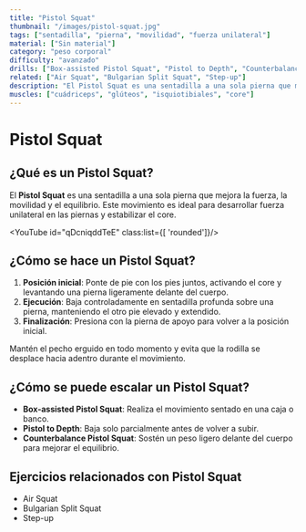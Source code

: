 ```yaml
---
title: "Pistol Squat"
thumbnail: "/images/pistol-squat.jpg"
tags: ["sentadilla", "pierna", "movilidad", "fuerza unilateral"]
material: ["Sin material"]
category: "peso corporal"
difficulty: "avanzado"
drills: ["Box-assisted Pistol Squat", "Pistol to Depth", "Counterbalance Pistol Squat"]
related: ["Air Squat", "Bulgarian Split Squat", "Step-up"]
description: "El Pistol Squat es una sentadilla a una sola pierna que mejora la fuerza, movilidad y equilibrio."
muscles: ["cuádriceps", "glúteos", "isquiotibiales", "core"]
---
```


# Pistol Squat

## ¿Qué es un Pistol Squat?
El **Pistol Squat** es una sentadilla a una sola pierna que mejora la fuerza, la movilidad y el equilibrio. Este movimiento es ideal para desarrollar fuerza unilateral en las piernas y estabilizar el core.

<YouTube id="qDcniqddTeE" class:list={[ 'rounded']}/>

## ¿Cómo se hace un Pistol Squat?
1. **Posición inicial**: Ponte de pie con los pies juntos, activando el core y levantando una pierna ligeramente delante del cuerpo.
2. **Ejecución**: Baja controladamente en sentadilla profunda sobre una pierna, manteniendo el otro pie elevado y extendido.
3. **Finalización**: Presiona con la pierna de apoyo para volver a la posición inicial.

Mantén el pecho erguido en todo momento y evita que la rodilla se desplace hacia adentro durante el movimiento.

## ¿Cómo se puede escalar un Pistol Squat?
- **Box-assisted Pistol Squat**: Realiza el movimiento sentado en una caja o banco.
- **Pistol to Depth**: Baja solo parcialmente antes de volver a subir.
- **Counterbalance Pistol Squat**: Sostén un peso ligero delante del cuerpo para mejorar el equilibrio.

## Ejercicios relacionados con Pistol Squat
- Air Squat
- Bulgarian Split Squat
- Step-up
